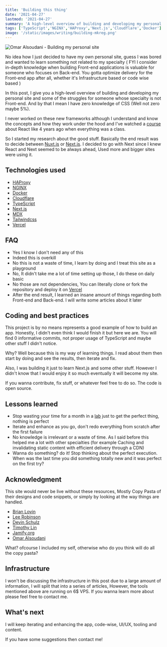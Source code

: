 ```yaml
---
title: 'Building this thing'
date: '2021-04-27'
lastmod: '2021-04-27'
summary: 'A high-level overview of building and developing my personal site and some of the struggles for someone whose specialty is not Front-end'
tags: ['TypeScript','NGINX','HAProxy','Next.js','Cloudflare','Docker']
image: '/static/images/writing/building-mkreg.png'
---
```


<Image
  src="/static/images/writing/building-mkreg.png"
  alt="Omar Alsoudani - Building my personal site"
  width={1392}
  height={1100}
/>


No idea how I just decided to have my own personal site, guess I was bored and wanted to learn something not related to my specialty ( FYI I consider in-depth knowledge when building Front-end applications is valuable for someone who focuses on Back-end. You gotta optimize delivery for the Front-end app after all, whether it's Infrastructure based or code wise based )

In this post, I give you a high-level overview of building and developing my personal site and some of the struggles for someone whose specialty is not Front-end. And by that I mean I have zero knowledge of CSS (Well not zero maybe 5%). 

I never worked on these new frameworks although I understand and know the concepts and how they work under the hood and I've watched a [course](https://www.udemy.com/course/react-the-complete-guide-incl-redux/) about React like 4 years ago when everything was a class.

So I started my research about the good stuff. Basically the end result was to decide between [Nuxt.js](https://nuxtjs.org/) or [Next.js](https://nextjs.org/). I decided to go with Next since I knew React and Next seemed to be always ahead, Used more and bigger sites were using it.

## Technologies used

- [HAProxy](https://www.haproxy.org/)
- [NGINX](https://nginx.org/)
- [Docker](https://www.docker.com/)
- [Cloudflare](https://cloudflare.com/)
- [TypeScript](https://www.typescriptlang.org/)
- [Next.js](https://nextjs.org/)
- [MDX](https://mdxjs.com/)
- [Tailwindcss](https://tailwindcss.com/)
- [Vercel](https://vercel.com/)

## FAQ

- Yes I know I don't need any of this
- Indeed this is overkill
- No this is not a waste of time, I learn by doing and I treat this site as a playground
- No, It didn't take me a lot of time setting up those, I do these on daily basic
- No those are not dependencies, You can literally clone or fork the repository and deploy it on [Vercel](https://vercel.com/)
- After the end result, I learned an insane amount of things regarding both Front-end and Back-end. I will write some articles about it later

## Coding and best practices

This project is by no means represents a good example of how to build an app. Honestly, I didn't even think I would finish it but here we are. You will find 0 informative commits, not proper usage of TypeScript and maybe other stuff I didn't notice.

Why? Well because this is my way of learning things. I read about them then start by doing and see the results, then iterate and fix. 

Also, I was building it just to learn Next.js and some other stuff. However I didn't know that I would enjoy it so much eventually it will become my site.

If you wanna contribute, fix stuff, or whatever feel free to do so. The code is open source.

## Lessons learned

- Stop wasting your time for a month in a [lab](https://rsms.me/inter/lab/) just to get the perfect thing, nothing is perfect
- Iterate and enhance as you go, don't redo everything from scratch after the first failure
- No knowledge is irrelevant or a waste of time. As I said before this helped me a lot with other specialties (for example Caching and invalidating static content with efficient delivery through a CDN)
- Wanna do something? do it! Stop thinking about the perfect execution. When was the last time you did something totally new and it was perfect on the first try?

## Acknowledgment

This site would never be live without these resources, Mostly Copy Pasta of their designs and code snippets, or simply by looking at the way things are handled.

- [Brian Lovin](https://brianlovin.com/)
- [Lee Robinson](https://leerob.io/)
- [Devin Schulz](https://devinschulz.com/)
- [Timothy Lin](https://tailwind-nextjs-starter-blog.vercel.app/)
- [Jamify.org](https://www.jamify.org/)
- [Omar Alsoudani](https://mkreg.dev/)

What? ofcourse I included my self, otherwise who do you think will do all the copy pasta?

## Infrastructure

I won't be discussing the infrastructure in this post due to a large amount of information, I will split that into a series of articles, However, the tools mentioned above are running on 6$ VPS. If you wanna learn more about please feel free to contact me.

## What's next

I will keep iterating and enhancing the app, code-wise, UI/UX, tooling and content.

If you have some suggestions then contact me!